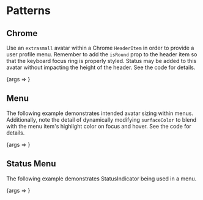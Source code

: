 
<Meta title="Packages/Avatars/[patterns]" component={Avatar} />

# Patterns

## Chrome

Use an `extrasmall` avatar within a Chrome `HeaderItem` in order to provide a
user profile menu. Remember to add the `isRound` prop to the header item so that
the keyboard focus ring is properly styled. Status may be added to this avatar
without impacting the height of the header. See the code for details.

<Canvas>
  <Story
    name="Chrome"
    parameters={{ controls: { include: ['badge', 'status'] } }}
    argTypes={{ badge: { control: 'boolean' } }}
  >
    {args => <ChromeStory {...args} badge={args.badge ? 1 : undefined} />}
  </Story>
</Canvas>

## Menu

The following example demonstrates intended avatar sizing within menus.
Additionally, note the detail of dynamically modifying `surfaceColor` to blend
with the menu item's highlight color on focus and hover. See the code for
details.

<Canvas>
  <Story
    name="Menu"
    parameters={{ controls: { include: ['isCompact'] } }}
    args={{ isCompact: false }}
    argTypes={{ isCompact: { control: 'boolean' } }}
  >
    {args => <MenuStory {...args} />}
  </Story>
</Canvas>

## Status Menu

The following example demonstrates StatusIndicator being used in a menu.

<Canvas>
  <Story
    name="StatusMenu"
    parameters={{ controls: { include: ['isCompact'] } }}
    args={{ isCompact: false, type: 'available' }}
    argTypes={{ isCompact: { control: 'boolean' } }}
  >
    {args => <StatusMenuStory {...args} />}
  </Story>
</Canvas>
